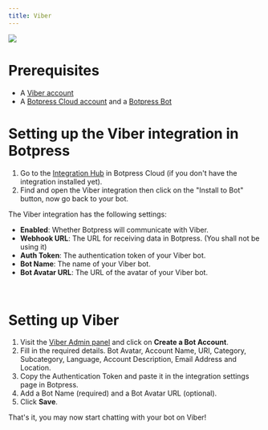 ```yaml
---
title: Viber
---
```



<Img src="./assets/viber.png" />

# Prerequisites

* A [Viber account](https://www.viber.com/)
* A [Botpress Cloud account](https://sso.botpress.cloud) and a [Botpress Bot](/guides/quick-start)

# Setting up the Viber integration in Botpress

1. Go to the [Integration Hub](https://app.botpress.cloud/hub) in Botpress Cloud (if you don't have the integration installed yet).
2. Find and open the Viber integration then click on the "Install to Bot" button, now go back to your bot.

The Viber integration has the following settings:

* **Enabled**: Whether Botpress will communicate with Viber.
* **Webhook URL**: The URL for receiving data in Botpress. (You shall not be using it)
* **Auth Token**: The authentication token of your Viber bot.
* **Bot Name**: The name of your Viber bot.
* **Bot Avatar URL**: The URL of the avatar of your Viber bot.

<br />

# Setting up Viber

1. Visit the [Viber Admin panel](https://partners.viber.com/login/) and click on **Create a Bot Account**.
2. Fill in the required details. Bot Avatar, Account Name, URI, Category, Subcategory, Language, Account Description, Email Address and Location.
3. Copy the Authentication Token and paste it in the integration settings page in Botpress.
4. Add a Bot Name (required) and a Bot Avatar URL (optional).
5. Click **Save**.

That's it, you may now start chatting with your bot on Viber!
